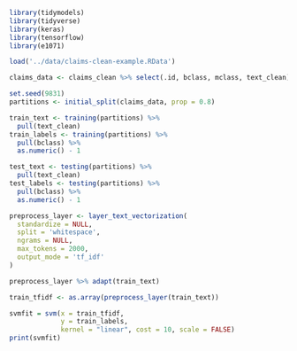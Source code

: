 ```r
library(tidymodels)
library(tidyverse)
library(keras)
library(tensorflow)
library(e1071)
```

```r
load('../data/claims-clean-example.RData')
```


```r
claims_data <- claims_clean %>% select(.id, bclass, mclass, text_clean)

set.seed(9831)
partitions <- initial_split(claims_data, prop = 0.8)

train_text <- training(partitions) %>%
  pull(text_clean)
train_labels <- training(partitions) %>%
  pull(bclass) %>%
  as.numeric() - 1

test_text <- testing(partitions) %>%
  pull(text_clean)
test_labels <- testing(partitions) %>%
  pull(bclass) %>%
  as.numeric() - 1
```


```r
preprocess_layer <- layer_text_vectorization(
  standardize = NULL,
  split = 'whitespace',
  ngrams = NULL,
  max_tokens = 2000,
  output_mode = 'tf_idf'
)

preprocess_layer %>% adapt(train_text)
```

```r
train_tfidf <- as.array(preprocess_layer(train_text))
```


```r
svmfit = svm(x = train_tfidf,
             y = train_labels,
             kernel = "linear", cost = 10, scale = FALSE)
print(svmfit)
```

